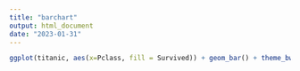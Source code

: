 ---
title: "barchart"
output: html_document
date: "2023-01-31"
---

```{r}
ggplot(titanic, aes(x=Pclass, fill = Survived)) + geom_bar() + theme_bw() #+ coord_flip() This will flip the coords
```